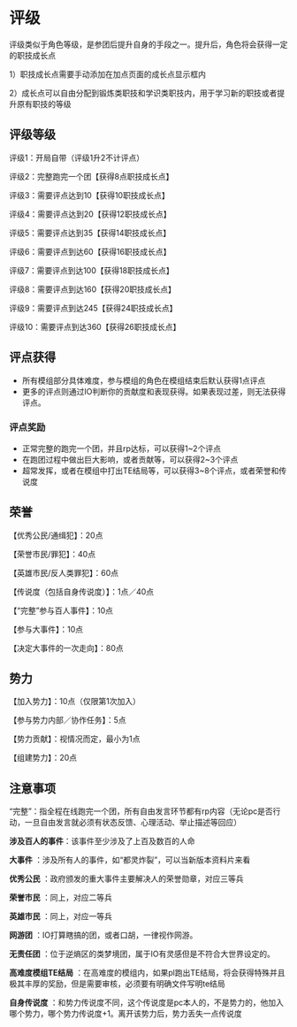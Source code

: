 # 评级

评级类似于角色等级，是参团后提升自身的手段之一。提升后，角色将会获得一定的职技成长点

1）职技成长点需要手动添加在加点页面的成长点显示框内

2）成长点可以自由分配到锻炼类职技和学识类职技内，用于学习新的职技或者提升原有职技的等级

## 评级等级

评级1：开局自带（评级1升2不计评点）

评级2：完整跑完一个团【获得8点职技成长点】

评级3：需要评点达到10【获得10职技成长点】

评级4：需要评点达到20【获得12职技成长点】

评级5：需要评点达到35【获得14职技成长点】

评级6：需要评点到达60【获得16职技成长点】

评级7：需要评点到达100【获得18职技成长点】

评级8：需要评点到达160【获得20职技成长点】

评级9：需要评点到达245【获得24职技成长点】

评级10：需要评点到达360【获得26职技成长点】


## 评点获得
- 所有模组部分具体难度，参与模组的角色在模组结束后默认获得1点评点
- 更多的评点则通过IO判断你的贡献度和表现获得。如果表现过差，则无法获得评点。

### 评点奖励
- 正常完整的跑完一个团，并且rp达标，可以获得1~2个评点
- 在跑团过程中做出巨大影响，或者贡献等，可以获得2~3个评点
- 超常发挥，或者在模组中打出TE结局等，可以获得3~8个评点，或者荣誉和传说度


## 荣誉

【优秀公民/通缉犯】：20点

【荣誉市民/罪犯】：40点

【英雄市民/反人类罪犯】：60点

【传说度（包括自身传说度）】：1点／40点

【“完整”参与百人事件】：10点

【参与大事件】：10点

【决定大事件的一次走向】：80点

## 势力

【加入势力】：10点（仅限第1次加入）

【参与势力内部／协作任务】：5点

【势力贡献】：视情况而定，最小为1点

【组建势力】：20点

## 注意事项

“完整”：指全程在线跑完一个团，所有自由发言环节都有rp内容（无论pc是否行动，一旦自由发言就必须有状态反馈、心理活动、举止描述等回应）

**涉及百人的事件**：该事件至少涉及了上百及数百的人命

 **大事件** ：涉及所有人的事件，如“都灵炸裂”，可以当新版本资料片来看

 **优秀公民** ：政府颁发的重大事件主要解决人的荣誉勋章，对应三等兵

 **荣誉市民** ：同上，对应二等兵

 **英雄市民** ：同上，对应一等兵

 **网游团** ：IO打算瞎搞的团，或者口胡，一律视作网游。

 **无责任团** ：位于逆熵区的类梦境团，属于IO有灵感但是不符合大世界设定的。

 **高难度模组TE结局** ：在高难度的模组内，如果pl跑出TE结局，将会获得特殊并且极其丰厚的奖励，但是需要审核，必须要有明确文件写明te结局

 **自身传说度** ：和势力传说度不同，这个传说度是pc本人的，不是势力的，他加入哪个势力，哪个势力传说度+1。离开该势力后，势力丢失一点传说度
